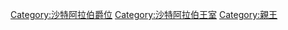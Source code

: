 [[Category:沙特阿拉伯爵位|Category:沙特阿拉伯爵位]]
[[Category:沙特阿拉伯王室|Category:沙特阿拉伯王室]]
[[Category:親王|Category:親王]]